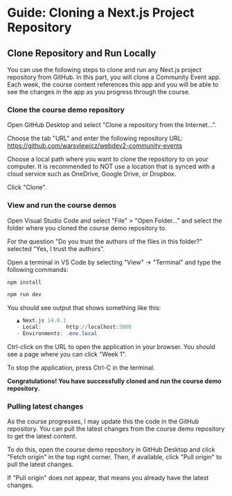 
# Guide: Cloning a Next.js Project Repository

## Clone Repository and Run Locally

You can use the following steps to clone and run any Next.js project repository from GitHub. In this part, you will clone a Community Event app. Each week, the course content references this app and you will be able to see the changes in the app as you progress through the course.

<Steps>

### Clone the course demo repository

Open GitHub Desktop and select "Clone a repository from the Internet...".

Choose the tab "URL" and enter the following repository URL: https://github.com/warsylewicz/webdev2-community-events

Choose a local path where you want to clone the repository to on your computer. It is recommended to NOT use a location that is synced with a cloud service such as OneDrive, Google Drive, or Dropbox.

Click "Clone".

### View and run the course demos

Open Visual Studio Code and select "File" > "Open Folder..." and select the folder where you cloned the course demo repository to.

For the question "Do you trust the authors of the files in this folder?" selected "Yes, I trust the authors".

Open a terminal in VS Code by selecting "View" -> "Terminal" and type the following commands:

```PowerShell
npm install

npm run dev
```

You should see output that shows something like this:

```PowerShell
   ▲ Next.js 14.0.1
   - Local:        http://localhost:3000
   - Environments: .env.local
```

Ctrl-click on the URL to open the application in your browser. You should see a page where you can click "Week 1".

To stop the application, press Ctrl-C in the terminal.

**Congratulations! You have successfully cloned and run the course demo repository.**

### Pulling latest changes

As the course progresses, I may update this the code in the GitHub repository. You can pull the latest changes from the course demo repository to get the latest content.

To do this, open the course demo repository in GitHub Desktop and click "Fetch origin" in the top right corner. Then, if available, click "Pull origin" to pull the latest changes.

If "Pull origin" does not appear, that means you already have the latest changes.

</Steps>
